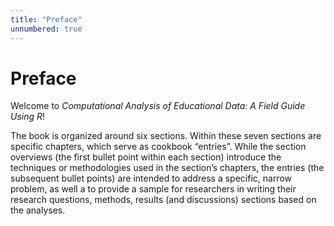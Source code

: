 ```yaml
---
title: "Preface"
unnumbered: true
---
```


# Preface

Welcome to *Computational Analysis of Educational Data: A Field Guide Using R*!

The book is organized around six sections. Within these seven sections are specific chapters, which serve as cookbook “entries”. While the section overviews (the first bullet point within each section) introduce the techniques or methodologies used in the section’s chapters, the entries (the subsequent bullet points) are intended to address a specific, narrow problem, as well a to provide a sample for researchers in writing their research questions, methods, results (and discussions) sections based on the analyses.
